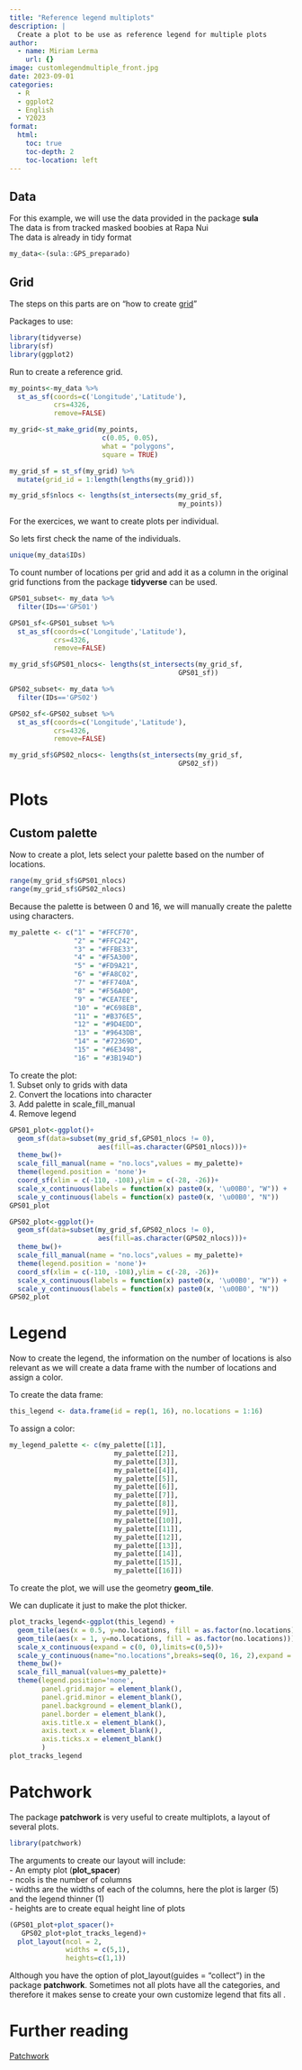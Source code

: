 ```yaml
---
title: "Reference legend multiplots"
description: |
  Create a plot to be use as reference legend for multiple plots
author:
  - name: Miriam Lerma
    url: {}
image: customlegendmultiple_front.jpg
date: 2023-09-01
categories:
  - R
  - ggplot2
  - English
  - Y2023
format:
  html:
    toc: true
    toc-depth: 2
    toc-location: left
---
```



## Data

For this example, we will use the data provided in the package **sula** <br>
The data is from tracked masked boobies at Rapa Nui <br>
The data is already in tidy format <br>

```r
my_data<-(sula::GPS_preparado)
```

## Grid

The steps on this parts are on "how to create [grid](https://www.miriam-lerma.com/posts/2023-04-06-gridraster/)"
  
  
Packages to use:

```r
library(tidyverse)
library(sf)
library(ggplot2)
```

Run to create a reference grid.

```r
my_points<-my_data %>%
  st_as_sf(coords=c('Longitude','Latitude'),
           crs=4326,
           remove=FALSE)

my_grid<-st_make_grid(my_points, 
                       c(0.05, 0.05), 
                       what = "polygons",
                       square = TRUE)

my_grid_sf = st_sf(my_grid) %>%
  mutate(grid_id = 1:length(lengths(my_grid)))

my_grid_sf$nlocs <- lengths(st_intersects(my_grid_sf, 
                                          my_points))
```


For the exercices, we want to create plots per individual.  

So lets first check the name of the individuals.  

```r
unique(my_data$IDs)
```

To count number of locations per grid and add it as a column in the original grid functions from the package **tidyverse** can be used. 


```r
GPS01_subset<- my_data %>%
  filter(IDs=='GPS01')

GPS01_sf<-GPS01_subset %>%
  st_as_sf(coords=c('Longitude','Latitude'),
           crs=4326,
           remove=FALSE)

my_grid_sf$GPS01_nlocs<- lengths(st_intersects(my_grid_sf, 
                                          GPS01_sf))
```


```r
GPS02_subset<- my_data %>%
  filter(IDs=='GPS02')

GPS02_sf<-GPS02_subset %>%
  st_as_sf(coords=c('Longitude','Latitude'),
           crs=4326,
           remove=FALSE)

my_grid_sf$GPS02_nlocs<- lengths(st_intersects(my_grid_sf, 
                                          GPS02_sf))
```

# Plots

## Custom palette

Now to create a plot, lets select your palette based on the number of locations.

```r
range(my_grid_sf$GPS01_nlocs)
range(my_grid_sf$GPS02_nlocs)
```

Because the palette is between 0 and 16, we will manually create the palette using characters. 

```r
my_palette <- c("1" = "#FFCF70",
                "2" = "#FFC242",
                "3" = "#FFBE33",
                "4" = "#F5A300",
                "5" = "#FD9A21",
                "6" = "#FA8C02",
                "7" = "#FF740A",
                "8" = "#F56A00",
                "9" = "#CEA7EE",
                "10" = "#C698EB",
                "11" = "#B376E5",
                "12" = "#9D4EDD",
                "13" = "#9643DB",
                "14" = "#72369D",
                "15" = "#6E3498",
                "16" = "#3B194D")

```


To create the plot:   
1. Subset only to grids with data  
2. Convert the locations into character  
3. Add palette in scale_fill_manual  
4. Remove legend  

```r
GPS01_plot<-ggplot()+
  geom_sf(data=subset(my_grid_sf,GPS01_nlocs != 0),
                      aes(fill=as.character(GPS01_nlocs)))+
  theme_bw()+
  scale_fill_manual(name = "no.locs",values = my_palette)+
  theme(legend.position = 'none')+
  coord_sf(xlim = c(-110, -108),ylim = c(-28, -26))+  
  scale_x_continuous(labels = function(x) paste0(x, '\u00B0', "W")) +
  scale_y_continuous(labels = function(x) paste0(x, '\u00B0', "N"))
GPS01_plot
```

```r
GPS02_plot<-ggplot()+
  geom_sf(data=subset(my_grid_sf,GPS02_nlocs != 0),
                      aes(fill=as.character(GPS02_nlocs)))+
  theme_bw()+
  scale_fill_manual(name = "no.locs",values = my_palette)+
  theme(legend.position = 'none')+
  coord_sf(xlim = c(-110, -108),ylim = c(-28, -26))+  
  scale_x_continuous(labels = function(x) paste0(x, '\u00B0', "W")) +
  scale_y_continuous(labels = function(x) paste0(x, '\u00B0', "N"))
GPS02_plot
```

# Legend

Now to create the legend, the information on the number of locations is also relevant as we will create a data frame with the number of locations and assign a color.   

To create the data frame:  

```r
this_legend <- data.frame(id = rep(1, 16), no.locations = 1:16)
```

To assign a color:  

```r
my_legend_palette <- c(my_palette[[1]],  
                          my_palette[[2]],
                          my_palette[[3]],  
                          my_palette[[4]],
                          my_palette[[5]], 
                          my_palette[[6]],
                          my_palette[[7]],
                          my_palette[[8]],
                          my_palette[[9]],
                          my_palette[[10]],
                          my_palette[[11]],
                          my_palette[[12]],
                          my_palette[[13]],
                          my_palette[[14]],
                          my_palette[[15]],
                          my_palette[[16]])
```

To create the plot, we will use the geometry **geom_tile**.

We can duplicate it just to make the plot thicker.  

```r
plot_tracks_legend<-ggplot(this_legend) +
  geom_tile(aes(x = 0.5, y=no.locations, fill = as.factor(no.locations))) +
  geom_tile(aes(x = 1, y=no.locations, fill = as.factor(no.locations))) + 
  scale_x_continuous(expand = c(0, 0),limits=c(0,5))+
  scale_y_continuous(name="no.locations",breaks=seq(0, 16, 2),expand = c(0, 0))+
  theme_bw()+
  scale_fill_manual(values=my_palette)+
  theme(legend.position='none',
        panel.grid.major = element_blank(),
        panel.grid.minor = element_blank(),
        panel.background = element_blank(),
        panel.border = element_blank(),
        axis.title.x = element_blank(),
        axis.text.x = element_blank(),
        axis.ticks.x = element_blank()
        )
plot_tracks_legend
```



# Patchwork

The package **patchwork** is very useful to create multiplots, a layout of several plots. 

```r
library(patchwork)
```

The arguments to create our layout will include:  
- An empty plot (**plot_spacer**)  
- ncols is the number of columns  
- widths are the widths of each of the columns, here the plot is larger (5) and the legend thinner (1)  
- heights are to create equal height line of plots  

```r
(GPS01_plot+plot_spacer()+
   GPS02_plot+plot_tracks_legend)+
  plot_layout(ncol = 2,
              widths = c(5,1), 
              heights=c(1,1))
```


Although you have the option of plot_layout(guides = "collect") in the package **patchwork**. Sometimes not all plots have all the categories, and therefore it makes sense to create your own customize legend that fits all .


# Further reading

[Patchwork](https://patchwork.data-imaginist.com/)
